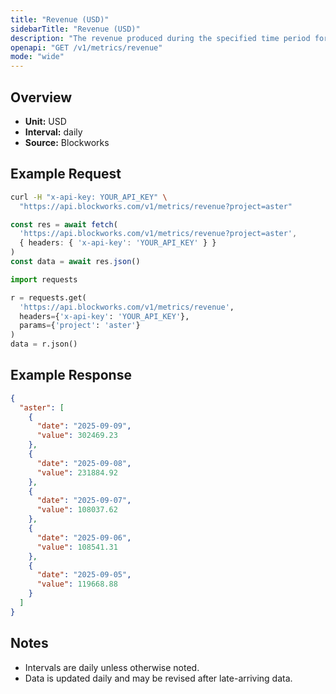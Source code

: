 ```yaml
---
title: "Revenue (USD)"
sidebarTitle: "Revenue (USD)"
description: "The revenue produced during the specified time period for given project."
openapi: "GET /v1/metrics/revenue"
mode: "wide"
---
```


## Overview

- **Unit:** USD
- **Interval:** daily
- **Source:** Blockworks

## Example Request

<CodeGroup>

```bash cURL
curl -H "x-api-key: YOUR_API_KEY" \
  "https://api.blockworks.com/v1/metrics/revenue?project=aster"
```

```typescript TypeScript
const res = await fetch(
  'https://api.blockworks.com/v1/metrics/revenue?project=aster',
  { headers: { 'x-api-key': 'YOUR_API_KEY' } }
)
const data = await res.json()
```

```python Python
import requests

r = requests.get(
  'https://api.blockworks.com/v1/metrics/revenue',
  headers={'x-api-key': 'YOUR_API_KEY'},
  params={'project': 'aster'}
)
data = r.json()
```

</CodeGroup>

## Example Response

```json
{
  "aster": [
    {
      "date": "2025-09-09",
      "value": 302469.23
    },
    {
      "date": "2025-09-08",
      "value": 231884.92
    },
    {
      "date": "2025-09-07",
      "value": 108037.62
    },
    {
      "date": "2025-09-06",
      "value": 108541.31
    },
    {
      "date": "2025-09-05",
      "value": 119668.88
    }
  ]
}
```

## Notes
- Intervals are daily unless otherwise noted.
- Data is updated daily and may be revised after late-arriving data.